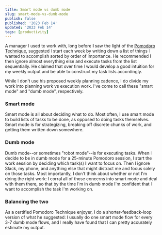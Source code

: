 ```yaml
---
title: Smart mode vs dumb mode
slug: smart-mode-vs-dumb-mode
publish: false
published: '2023 Feb 14'
updated: '2023 Feb 14'
tags: [productivity]
---
```


A manager I used to work with, long before I saw the light of the
[Pomodoro Technique](https://todoist.com/productivity-methods/pomodoro-technique),
suggested
I start each week by writing down a list of things I wanted to accomplish sorted
by order of importance. He recommended I then ignore almost everything else and
execute tasks from the list sequentially. He claimed that over time I
would develop a good intuition for my weekly output and be able to construct my
task lists accordingly.

While I don't use his proposed weekly planning cadence, I do divide my work into
planning work vs execution work. I've come to call these "smart mode" and
"dumb mode", respectively.

### Smart mode

Smart mode is all about deciding what to do. Most often, I use smart mode to
build lists of tasks to be done, as opposed to doing tasks themselves. Smart mode
is for strategizing, breaking off discrete chunks of work, and getting them written
down somewhere.

### Dumb mode

Dumb mode--or sometimes "robot mode"--is for executing tasks. When I decide
to be in dumb mode for a 25-minute Pomodoro session, I start the work session
by deciding which task(s) I want to focus on. Then I ignore Slack, my phone,
and anything else that might distract me and focus solely on those tasks. Most
importantly, I don't think about whether or not I'm doing the right work: I
corral all of those concerns into smart mode and deal with them there, so that
by the time I'm in dumb mode I'm confident that I want to accomplish the task
I'm working on.

### Balancing the two

As a certified Pomodoro Technique enjoyer, I do a shorter-feedback-loop version of
what he suggested: I usually do one smart mode flow for every 3-7 dumb mode
flows, and I really have found that I can pretty accurately estimate my output.
